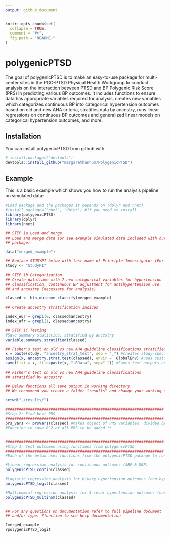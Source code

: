 ```yaml
---
output: github_document
---
```


<!-- README.md is generated from README.Rmd. Please edit that file -->

```r
knitr::opts_chunk$set(
  collapse = TRUE,
  comment = "#>",
  fig.path = "README-"
)
```

# polygenicPTSD

The goal of polygenicPTSD is to make an easy-to-use package for multi-center sites in the PGC-PTSD Physical Health Workgroup to conduct analysis on the interaction between PTSD and BP Polygenic Risk Score (PRS) in predicting various BP outcomes. It includes functions to ensure data has appropriate variables required for analysis, creates new variables which categorizes continuous BP into categorical hypertension outcomes based on old and new AHA criteria, stratifies data by ancestry, runs linear regressions on continuous BP outcomes and generalized linear models on categorical hypertension outcomes, and more. 

## Installation

You can install polygenicPTSD from github with:

```r
# install.packages("devtools")
devtools::install_github("margarethannum/PolygenicPTSD")
```

## Example

This is a basic example which shows you how to run the analysis pipeline on simulated data:

```r
#Load package and the packages it depends on (dplyr and nnet)
#install.packages("nnet", "dplyr") #if you need to install
library(polygenicPTSD)
library(dplyr)
library(nnet)

## STEP 1a Load and merge
## Load and merge data (or see example simulated data included with our 
## package)

data("merged_example")

## Replace STUDYPI below with last name of Principle Investigator (For example "Sumner")
study <- "StudyPI"

## STEP 1b Categorization
## Create dataframe with 7 new categorical variables for hypertension 
## classification, continuous BP adjustment for antihypertension use, 
## and ancestry (necessary for analysis)

classed <- htn_outcome_classify(merged_example)

## Create ancestry stratification indices

index_eur = grepl(0, classed$ancestry)
index_afr = grepl(1, classed$ancestry)

## STEP 1C Testing
#Save summary statistics, stratified by ancestry
variable.summary.stratified(classed)

## Fisher's test on old vs new AHA guideline classifications stratified by ancestry
x = paste(study, "ancestry_strat_test", sep = "_") #creates study-specific name using input from earlier in script 
assign(x, ancestry.strat.test(classed), envir = .GlobalEnv) #uses custom function to make contingency tables of AHA old vs new, stratified by ancestry, and tests those tables with Fisher's exact
save(list = x, file=paste(x, ".RData", sep="_")) #Saves test outputs and contingency tables as an R list

## Fisher's test on old vs new AHA guideline classifications 
## stratified by ancestry

## Below functions all save output in working directory.
## We recommend you create a folder "results" and change your working directory to that location.

setwd("~/results/")

######################################################################
#Step 2: Find best PRS 
######################################################################
prs_vars <- prsVars(classed) #makes object of PRS variables, divided by type of outcome
#Function to save R^2 of all PRS to be added **


######################################################################
#Step 3: Test outcomes using functions from polygenicPTSD
######################################################################
#Each of the below uses functions from the polygenicPTSD package to run the required models for the continous and categorical outcomes.

#Linear regression analysis for continuous outcomes (SBP & DBP)
polygenicPTSD_contin(classed)

#Logistic regression analysis for binary hypertension outcomes (non-hypertensive & hypertensive)
polygenicPTSD_logit(classed)

#Multinomial regression analysis for 3-level hypertension outcomes (normotensive, pre-hypertensive & hypertensive)
polygenicPTSD_multinom(classed)


## For any questions on documentation refer to full pipeline document 
## and/or type: ?function to see help documentation

?merged_example
?polygenicPTSD_logit


```
